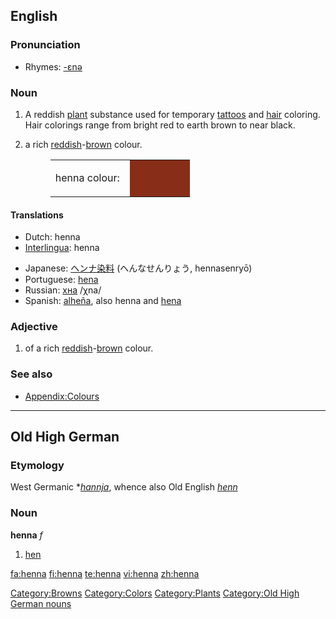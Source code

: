 {{see|Henna}}
{{wikipedia}}
==English==

===Pronunciation===
*Rhymes: [[Rhymes:English:-ɛnə|-ɛnə]]

===Noun===
{{en-noun}}

# A reddish [[plant]] substance used for temporary [[tattoo]]s and [[hair]] coloring. Hair colorings range from bright red to earth brown to near black.
# {{colour}} a rich [[red]]dish-[[brown]] colour.
#:<table><tr><td>henna colour: &nbsp;</td><td bgcolor="#882D17" width="80">&nbsp; </td></tr></table>

====Translations====
{{trans-top|dye}}
*Dutch: henna
*[[Interlingua]]: henna
{{trans-mid}}
*Japanese: [[ヘンナ]][[染料]] (へんなせんりょう, hennasenryō)
*Portuguese: [[hena]]
*Russian: [[хна]] /χna/ {{f}}
*Spanish: [[alheña]], also henna and [[hena]]
{{trans-bottom}}

{{trans-top|colour}}
{{trans-mid}}
{{trans-bottom}}

===Adjective===
{{en-adj|-}}

# {{colour}} of a rich [[red]]dish-[[brow]]n colour.

===See also===
*[[Wiktionary_Appendix:Colours|Appendix:Colours]]

[[Category:Browns]]
[[Category:Colors]]
[[Category:Plants]]

----

==Old High German==

===Etymology===
West Germanic *''[[hannja]]'', whence also Old English ''[[henn]]''

===Noun===
'''henna''' ''f''

# [[hen]]

[[Category:Old High German nouns]]

[[fa:henna]]
[[fi:henna]]
[[te:henna]]
[[vi:henna]]
[[zh:henna]]